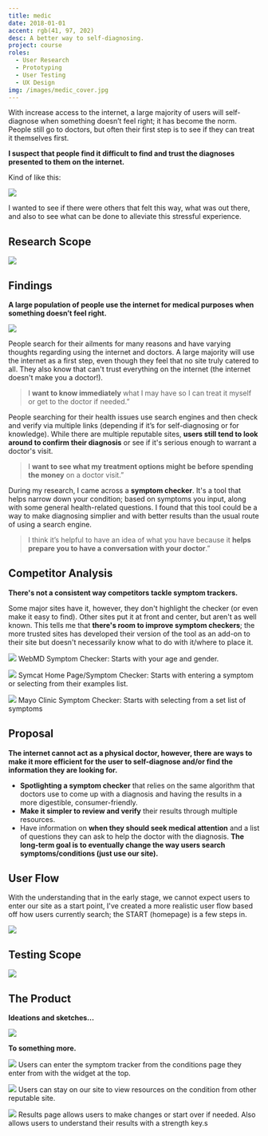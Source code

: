 ```yaml
---
title: medic
date: 2018-01-01
accent: rgb(41, 97, 202)
desc: A better way to self-diagnosing.
project: course
roles:
  - User Research
  - Prototyping
  - User Testing
  - UX Design
img: /images/medic_cover.jpg
---
```


With increase access to the internet, a large majority of users will self-diagnose when something doesn’t feel right; it has become the norm. People still go to doctors, but often their first step is to see if they can treat it themselves first.

**I suspect that people find it difficult to find and trust the diagnoses presented to them on the internet.**

Kind of like this:

![](/images/medic_headache.gif)

I wanted to see if there were others that felt this way, what was out there, and also to see what can be done to alleviate this stressful experience.

## Research Scope

![](/images/medic_research_scope.png)

## Findings

**A large population of people use the internet for medical purposes when something doesn’t feel right.**

![](/images/medic_findings.png)

People search for their ailments for many reasons and have varying thoughts regarding using the internet and doctors. A large majority will use the internet as a first step, even though they feel that no site truly catered to all. They also know that can't trust everything on the internet (the internet doesn't make you a doctor!).

> I **want to know immediately** what I may have so I can treat it myself or get to the doctor if needed.”

People searching for their health issues use search engines and then check and verify via multiple links (depending if it’s for self-diagnosing or for knowledge). While there are multiple reputable sites, **users still tend to look around to confirm their diagnosis** or see if it's serious enough to warrant a doctor's visit.

> I **want to see what my treatment options might be before spending the money** on a doctor visit.”

During my research, I came across a **symptom checker**. It's a tool that helps narrow down your condition; based on symptoms you input, along with some general health-related questions. I found that this tool could be a way to make diagnosing simplier and with better results than the usual route of using a search engine.

> I think it’s helpful to have an idea of what you have because it **helps prepare you to have a conversation with your doctor**.”

## Competitor Analysis

**There's not a consistent way competitors tackle symptom trackers.**

Some major sites have it, however, they don't highlight the checker (or even make it easy to find). Other sites put it at front and center, but aren't as well known. This tells me that **there's room to improve symptom checkers**; the more trusted sites has developed their version of the tool as an add-on to their site but doesn't necessarily know what to do with it/where to place it.

<fab-four column-max="3" gap="var(--space--near)" data-density-shift>
<div>

![](/images/medic_webmd.png) WebMD Symptom Checker: Starts with your age and gender.

</div>
<div>

![](/images/medic_symcat.png) Symcat Home Page/Symptom Checker: Starts with entering a symptom or selecting from their examples list.

</div>
<div>

![](/images/medic_mayoclinic.jpg) Mayo Clinic Symptom Checker: Starts with selecting from a set list of symptoms

</div>
</fab-four>

## Proposal

**The internet cannot act as a physical doctor, however, there are ways to make it more efficient for the user to self-diagnose and/or find the information they are looking for.**

- **Spotlighting a symptom checker** that relies on the same algorithm that doctors use to come up with a diagnosis and having the results in a more digestible, consumer-friendly.
- **Make it simpler to review and verify** their results through multiple resources.
- Have information on **when they should seek medical attention** and a list of questions they can ask to help the doctor with the diagnosis. **The long-term goal is to eventually change the way users search symptoms/conditions (just use our site).**

## User Flow

With the understanding that in the early stage, we cannot expect users to enter our site as a start point, I've created a more realistic user flow based off how users currently search; the START (homepage) is a few steps in.

![](/images/medic_flow.png)

## Testing Scope

![](/images/medic_testing_scope.png)

## The Product

**Ideations and sketches...**

![](/images/medic_sketches.png)

**To something more.**

<fab-four column-max="3" gap="var(--space--near)" data-density-shift>
<div>

![](/images/medic_result1.gif) Users can enter the symptom tracker from the conditions page they enter from with the widget at the top.

</div>
<div>

![](/images/medic_result2.gif) Users can stay on our site to view resources on the condition from other reputable site.

</div>
<div>

![](/images/medic_result3.gif) Results page allows users to make changes or start over if needed. Also allows users to understand their results with a strength key.s

</div>
</fab-four>
